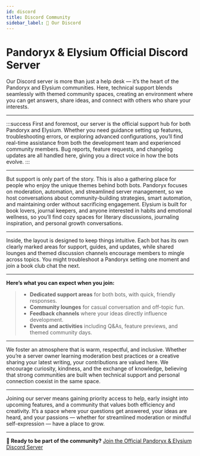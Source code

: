 ```yaml
---
id: discord
title: Discord Community
sidebar_label: 📖 Our Discord
---
```


# **Pandoryx & Elysium Official Discord Server**
Our Discord server is more than just a help desk — it’s the heart of the Pandoryx and Elysium communities. Here, technical support blends seamlessly with themed community spaces, creating an environment where you can get answers, share ideas, and connect with others who share your interests.

<hr className="md-divider-gradient" />

:::success
First and foremost, our server is the official support hub for both Pandoryx and Elysium. Whether you need guidance setting up features, troubleshooting errors, or exploring advanced configurations, you’ll find real-time assistance from both the development team and experienced community members. Bug reports, feature requests, and changelog updates are all handled here, giving you a direct voice in how the bots evolve.
:::

<hr className="md-divider-gradient" />

But support is only part of the story. This is also a gathering place for people who enjoy the unique themes behind both bots. Pandoryx focuses on moderation, automation, and streamlined server management, so we host conversations about community-building strategies, smart automation, and maintaining order without sacrificing engagement. Elysium is built for book lovers, journal keepers, and anyone interested in habits and emotional wellness, so you’ll find cozy spaces for literary discussions, journaling inspiration, and personal growth conversations.

<hr className="md-divider-gradient" />

Inside, the layout is designed to keep things intuitive. Each bot has its own clearly marked areas for support, guides, and updates, while shared lounges and themed discussion channels encourage members to mingle across topics. You might troubleshoot a Pandoryx setting one moment and join a book club chat the next.

<hr className="md-divider-gradient" />

**Here’s what you can expect when you join:**
> - **Dedicated support areas** for both bots, with quick, friendly responses.
> - **Community lounges** for casual conversation and off-topic fun.
> - **Feedback channels** where your ideas directly influence development.
> - **Events and activities** including Q\&As, feature previews, and themed community days.

<hr className="md-divider-gradient" />

We foster an atmosphere that is warm, respectful, and inclusive. Whether you’re a server owner learning moderation best practices or a creative sharing your latest writing, your contributions are valued here. We encourage curiosity, kindness, and the exchange of knowledge, believing that strong communities are built when technical support and personal connection coexist in the same space.

<hr className="md-divider-gradient" />

Joining our server means gaining priority access to help, early insight into upcoming features, and a community that values both efficiency and creativity. It’s a space where your questions get answered, your ideas are heard, and your passions — whether for streamlined moderation or mindful self-expression — have a place to grow.

<hr className="md-divider-gradient" />

**💬 Ready to be part of the community?**
[Join the Official Pandoryx & Elysium Discord Server](https://discord.gg/jS5eTjhK7R)
